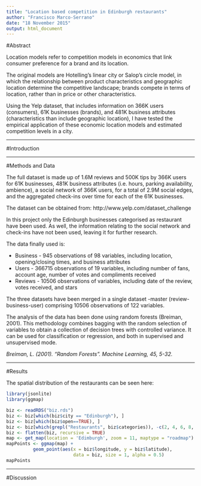 ```yaml
---
title: "Location based competition in Edinburgh restaurants"
author: "Francisco Marco-Serrano"
date: "18 November 2015"
output: html_document
---
```


#Abstract

Location models refer to competition models in economics that link consumer preference for a brand and its location.

The original models are Hotelling's linear city or Salop's circle model, in which the relationship between product characteristics and geographic location determine the competitive landscape; brands compete in terms of location, rather than in price or other characteristics.

Using the Yelp dataset, that includes information on 366K users (consumers), 61K businesses (brands), and 481K business attributes (characteristics than include geographic location), I have tested the empirical application of these economic location models and estimated competition levels in a city.

---

#Introduction

---

#Methods and Data

The full dataset is made up of 1.6M reviews and 500K tips by 366K users for 61K businesses, 481K business attributes (i.e. hours, parking availability, ambience),
a social network of 366K users, for a total of 2.9M social edges, and the aggregated check-ins over time for each of the 61K businesses.

The dataset can be obtained from: http://www.yelp.com/dataset_challenge

In this project only the Edinburgh businesses categorised as restaurant have been used. As well, the information relating to the social network and check-ins have not been used, leaving it for further research.


The data finally used is:

* Business - 945 observations of 98 variables, including location, opening/closing times, and business attributes
* Users - 366715 observations of 19 variables, including number of fans, account age, number of votes and compliments received
* Reviews - 10506 observations of variables, including date of the review, votes received, and stars

The three datasets have been merged in a single dataset -master (review-business-user) comprising 10506 observations of 122 variables.

The analysis of the data has been done using random forests (Breiman, 2001). This methodology combines bagging with the random selection of variables to obtain a collection of decision trees with controlled variance. It can be used for classification or regression, and both in supervised and unsupervised mode.


*Breiman, L. (2001). "Random Forests". Machine Learning, 45, 5-32.*

---

#Results

The spatial distribution of the restaurants can be seen here:

```r
library(jsonlite)
library(ggmap)

biz <- readRDS("biz.rds")
biz <- biz[which(biz$city == "Edinburgh"), ]
biz <- biz[which(biz$open==TRUE), ]
biz <- biz[which(grepl("Restaurants", biz$categories)), -c(2, 4, 6, 8, 9, 11, 15)]
biz <- flatten(biz, recursive = TRUE)
map <- get_map(location = 'Edimburgh', zoom = 11, maptype = "roadmap")
mapPoints <- ggmap(map) +
          geom_point(aes(x = biz$longitude, y = biz$latitude),
                         data = biz, size = 1, alpha = 0.5)
mapPoints
```



---

#Discussion


